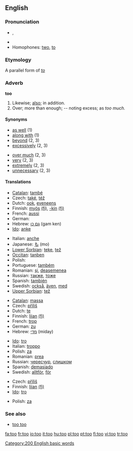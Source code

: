 {{see|to|töö}}
==English==

{{rank|well|many|work|127|too|every|think|life}}

===Pronunciation===
*{{IPA|/tuː/}}, {{SAMPA|/tu:/}}
* {{audio|en-us-too.ogg|Audio (US)}}
*Homophones: [[two]], [[to]]

===Etymology===
A parallel form of ''[[to]]''

===Adverb===
'''too'''

# Likewise; [[also]]; in addition.
# Over; more than enough; -- noting excess; as ''too much.''

====Synonyms====
{{top}}
*[[as well]] (1)
*[[along with]] (1)
*[[beyond]] (2, 3)
*[[excessively]] (2, 3)
{{mid}}
*[[over much]] (2, 3)
*[[very]] (2, 3)
*[[extremely]] (2, 3)
*[[unnecessary]] (2, 3)
{{bottom}}

====Translations====
{{trans-top|Likewise}}
*[[Catalan]]: [[també]]
*Czech: [[také]], [[též]]
*Dutch: [[ook]], [[eveneens]]
*Finnish: [[myös]] [[:fi:myös|(fi)]], [[-kin]] [[:fi:-kin|(fi)]]
*French: [[aussi]]
*German: {{t+|de|auch}}
*Hebrew: [[גם כן]] (gam ken)
*[[Ido]]: [[anke]]
{{trans-mid}}
*Italian: [[anche]]
*Japanese: [[も]] (mo)
*[[Lower Sorbian]]: [[teke]], [[tež]]
*[[Occitan]]: [[tanben]]
*Polish: {{t|pl|też}}
*Portuguese: [[também]]
*Romanian: [[şi]], [[deasemenea]]
*Russian: [[также]], [[тоже]]
*Spanish: [[también]]
*Swedish: [[också]], [[även]], [[med]]
*[[Upper Sorbian]]: [[tež]]
{{trans-bottom}}

{{trans-top|more than enough; ''as too much''}}
*[[Catalan]]: [[massa]]
*Czech: [[příliš]]
*Dutch: [[te]]
*Finnish: [[liian]] [[:fi:liian|(fi)]]
*French: [[trop]]
*German: [[zu]]
*Hebrew: [[מדי]] (miday)
{{trans-mid}}
*[[Ido]]: [[tro]]
*Italian: [[troppo]]
*Polish: [[za]]
*Romanian: [[prea]]
*Russian: [[чересчур]], [[слишком]]
*Spanish: [[demasiado]]
*Swedish: [[alltför]], [[för]]
{{trans-bottom}}

{{trans-top|more than enough; ''as too helpful''}}
*Czech: [[příliš]]
*Finnish: [[liian]] [[:fi:liian|(fi)]]
*[[Ido]]: [[tro]]
{{trans-mid}}
*Polish: [[za]]
{{trans-bottom}}

===See also===
*[[too too]] <!--a duplication used to signify great excess-->

[[Category:200 English basic words]]

[[fa:too]]
[[fr:too]]
[[io:too]]
[[it:too]]
[[hu:too]]
[[pl:too]]
[[pt:too]]
[[fi:too]]
[[vi:too]]
[[tr:too]]